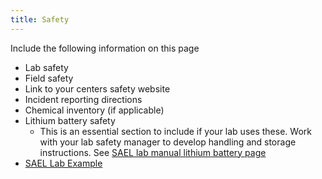 ```yaml
---
title: Safety
---
```


Include the following information on this page

-   Lab safety
-   Field safety
-   Link to your centers safety website
-   Incident reporting directions
-   Chemical inventory (if applicable)
-   Lithium battery safety
    -   This is an essential section to include if your lab uses these. Work with your lab safety manager to develop handling and storage instructions. See [SAEL lab manual lithium battery page](https://sael-swfsc.github.io/SAEL-lab-manual/content/Safety_Lithium-Batteries.html)
-   [SAEL Lab Example](https://sael-swfsc.github.io/SAEL-lab-manual/content/Safety-Lab.html)

